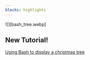 ```yaml
---
blocks: highlights
---
```


![][bash_tree.webp]

## New Tutorial!

[Using Bash to display a christmas tree](/tutorials/bash-christmas-tree/)
